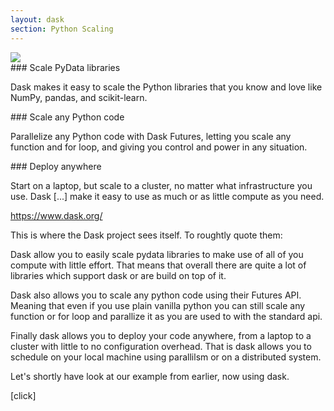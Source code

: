 ```yaml
---
layout: dask
section: Python Scaling
---
```




<div style={{height:"20%", width:"100%", padding:"2rem"}}>
  <img src="./dask/logo_dask.svg" style={{height:"100%"}}/>
</div>

<div style={{display:"grid", gridTemplateColumns:"1fr 1fr 1fr",gridGap:"1rem"}}>

<div>
  ### Scale PyData libraries

  Dask makes it easy to scale the Python libraries that you know and love like NumPy, pandas, and scikit-learn.
</div>

<div>
  ### Scale any Python code

  Parallelize any Python code with Dask Futures, letting you scale any function and for loop, and giving you control and power in any situation.
</div>

<div>
  ### Deploy anywhere

  Start on a laptop, but scale to a cluster, no matter what infrastructure you use. Dask [...] make it easy to use as much or as little compute as you need.
</div>

</div>



<Source>
  <a href="https://www.dask.org/" target="_blank">https://www.dask.org/</a>
</Source>


<Note>

This is where the Dask project sees itself. To roughtly quote them:

Dask allow you to easily scale pydata libraries to make use of all of you compute with little effort. That
means that overall there are quite a lot of libraries which support dask or are build on top of it.

Dask also allows you to scale any python code using their Futures API. Meaning that even if you use plain vanilla python 
you can still scale any function or for loop and parallize it as you are used to with the standard api.

Finally dask allows you to deploy your code anywhere, from a laptop to a cluster with little to no configuration overhead. 
That is dask allows you to schedule on your local machine using parallilsm or on a distributed system.

Let's shortly have look at our example from earlier, now using dask.

[click]


</Note>

<Navbar sections={false} />

